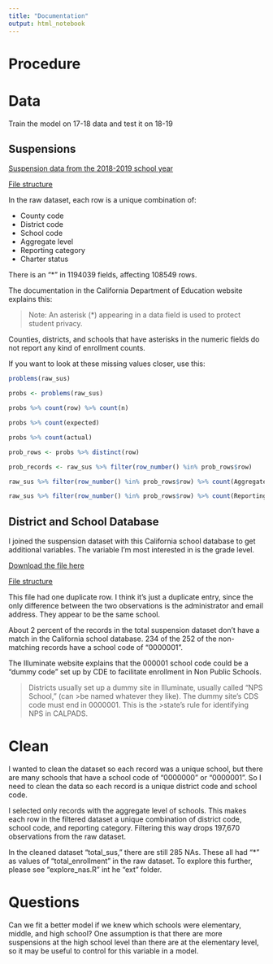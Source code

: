 ```yaml
---
title: "Documentation"
output: html_notebook
---
```


# Procedure 

# Data 

Train the model on 17-18 data and test it on 18-19

## Suspensions 

[Suspension data from the 2018-2019 school year](https://www.cde.ca.gov/ds/sd/sd/filessd.asp)

[File structure](https://www.cde.ca.gov/ds/sd/sd/fssd.asp)

In the raw dataset, each row is a unique combination of: 

 - County code 
 - District code 
 - School code 
 - Aggregate level 
 - Reporting category 
 - Charter status 
 
There is an "*" in 1194039 fields, affecting 108549 rows. 

The documentation in the California Department of Education website explains this: 

>Note: An asterisk (*) appearing in a data field is used to protect student privacy. 

Counties, districts, and schools that have asterisks in the numeric fields do not report any kind of enrollment counts. 

If you want to look at these missing values closer, use this: 

```r
problems(raw_sus)

probs <- problems(raw_sus)

probs %>% count(row) %>% count(n)

probs %>% count(expected)

probs %>% count(actual)

prob_rows <- probs %>% distinct(row)

prob_records <- raw_sus %>% filter(row_number() %in% prob_rows$row)

raw_sus %>% filter(row_number() %in% prob_rows$row) %>% count(AggregateLevel)

raw_sus %>% filter(row_number() %in% prob_rows$row) %>% count(ReportingCategory)
```

## District and School Database

I joined the suspension dataset with this California school database to get additional variables. The variable I'm most interested in is the grade level. 

[Download the file here](https://www.cde.ca.gov/ds/si/ds/pubschls.asp)

[File structure](https://www.cde.ca.gov/ds/si/ds/fspubschls.asp)

This file had one duplicate row. I think it's just a duplicate entry, since the only difference between the two observations is the administrator and email address. They appear to be the same school. 

About 2 percent of the records in the total suspension dataset don't have a match in the California school database. 234 of the 252 of the non-matching records have a school code of "0000001". 

The Illuminate website explains that the 000001 school code could be a "dummy code" set up by CDE to facilitate enrollment in Non Public Schools. 

>Districts usually set up a dummy site in Illuminate, usually called "NPS School,"  (can >be named whatever they like). The dummy site's CDS code must end in 0000001. This is the >state's rule for identifying NPS in CALPADS.

# Clean 

I wanted to clean the dataset so each record was a unique school, but there are many schools that have a school code of "0000000" or "0000001". So I need to clean the data so each record is a unique district code and school code. 

I selected only records with the aggregate level of schools. This makes each row in the filtered dataset a unique combination of district code, school code, and reporting category. Filtering this way drops 197,670 observations from the raw dataset. 

In the cleaned dataset "total_sus," there are still 285 NAs. These all had "*" as values of "total_enrollment" in the raw dataset. To explore this further, please see "explore_nas.R" int he "ext" folder. 

# Questions 

Can we fit a better model if we knew which schools were elementary, middle, and high school? One assumption is that there are more suspensions at the high school level than there are at the elementary level, so it may be useful to control for this variable in a model. 